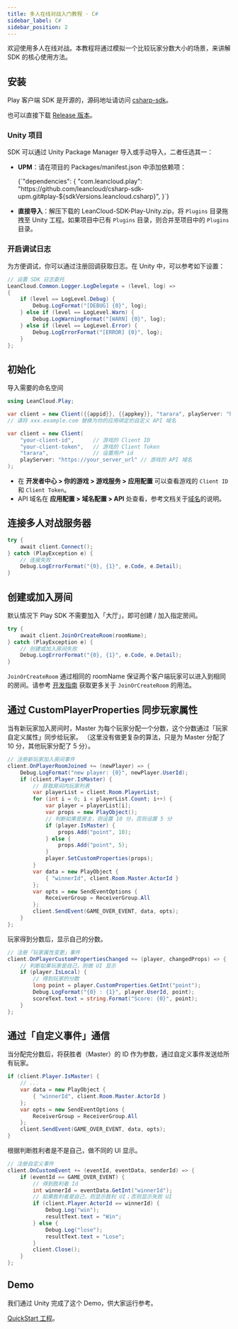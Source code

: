 ```yaml
---
title: 多人在线对战入门教程 · C#
sidebar_label: C#
sidebar_position: 2
---
```



欢迎使用多人在线对战。本教程将通过模拟一个比较玩家分数大小的场景，来讲解 SDK 的核心使用方法。

## 安装

Play 客户端 SDK 是开源的，源码地址请访问 [csharp-sdk](https://github.com/leancloud/csharp-sdk)。

也可以直接下载 [Release 版本](https://github.com/leancloud/csharp-sdk/releases)。

### Unity 项目

SDK 可以通过 Unity Package Manager 导入或手动导入，二者任选其一：

* **UPM**：请在项目的 Packages/manifest.json 中添加依赖项：

    <CodeBlock className="json">
    {`"dependencies": {
        "com.leancloud.play": "https://github.com/leancloud/csharp-sdk-upm.git#play-${sdkVersions.leancloud.csharp}",
    }`}
    </CodeBlock>

* **直接导入**：解压下载的 LeanCloud-SDK-Play-Unity.zip，将 `Plugins` 目录拖拽至 Unity 工程。如果项目中已有 `Plugins` 目录，则合并至项目中的 `Plugins` 目录。

### 开启调试日志

为方便调试，你可以通过注册回调获取日志。在 Unity 中，可以参考如下设置：

```cs
// 设置 SDK 日志委托
LeanCloud.Common.Logger.LogDelegate = (level, log) =>
{
    if (level == LogLevel.Debug) {
        Debug.LogFormat("[DEBUG] {0}", log);
    } else if (level == LogLevel.Warn) {
        Debug.LogWarningFormat("[WARN] {0}", log);
    } else if (level == LogLevel.Error) {
        Debug.LogErrorFormat("[ERROR] {0}", log);
    }
};
```

## 初始化

导入需要的命名空间

```cs
using LeanCloud.Play;
```

<Conditional brand="leancloud">

```cs
var client = new Client({{appid}}, {{appkey}}, "tarara", playServer: "https://xxx.example.com");
// 请将 xxx.example.com 替换为你的应用绑定的自定义 API 域名
```

</Conditional>

<Conditional brand="tds">

```cs
var client = new Client(
    "your-client-id",      // 游戏的 Client ID
    "your-client-token",   // 游戏的 Client Token
    "tarara",              // 设置用户 id
    playServer: "https://your_server_url" // 游戏的 API 域名
);
```

- 在 **开发者中心 > 你的游戏 > 游戏服务 > 应用配置** 可以查看游戏的 `Client ID` 和 `Client Token`。
- API 域名在 **应用配置 > 域名配置 > API** 处查看，参考文档关于[域名](/sdk/domain/guide/)的说明。

</Conditional>

## 连接多人对战服务器

```cs
try {
    await client.Connect();
} catch (PlayException e) {
    // 连接失败
    Debug.LogErrorFormat("{0}, {1}", e.Code, e.Detail);
}
```

## 创建或加入房间

默认情况下 Play SDK 不需要加入「大厅」，即可创建 / 加入指定房间。

```cs
try {
    await client.JoinOrCreateRoom(roomName);
} catch (PlayException e) {
    // 创建或加入房间失败
    Debug.LogErrorFormat("{0}, {1}", e.Code, e.Detail);
}
```

`JoinOrCreateRoom` 通过相同的 roomName 保证两个客户端玩家可以进入到相同的房间。请参考 [开发指南](/sdk/multiplayer/guide/cs/#加入或创建指定房间) 获取更多关于 `JoinOrCreateRoom` 的用法。

## 通过 CustomPlayerProperties 同步玩家属性

当有新玩家加入房间时，Master 为每个玩家分配一个分数，这个分数通过「玩家自定义属性」同步给玩家。
（这里没有做更复杂的算法，只是为 Master 分配了 10 分，其他玩家分配了 5 分）。

```cs
// 注册新玩家加入房间事件
client.OnPlayerRoomJoined += (newPlayer) => {
    Debug.LogFormat("new player: {0}", newPlayer.UserId);
    if (client.Player.IsMaster) {
        // 获取房间内玩家列表
        var playerList = client.Room.PlayerList;
        for (int i = 0; i < playerList.Count; i++) {
            var player = playerList[i];
            var props = new PlayObject();
            // 判断如果是房主，则设置 10 分，否则设置 5 分
            if (player.IsMaster) {
                props.Add("point", 10);
            } else {
                props.Add("point", 5);
            }
            player.SetCustomProperties(props);
        }
        var data = new PlayObject {
            { "winnerId", client.Room.Master.ActorId }
        };
        var opts = new SendEventOptions {
            ReceiverGroup = ReceiverGroup.All
        };
        client.SendEvent(GAME_OVER_EVENT, data, opts);
    }
};
```

玩家得到分数后，显示自己的分数。

```cs
// 注册「玩家属性变更」事件
client.OnPlayerCustomPropertiesChanged += (player, changedProps) => {
    // 判断如果玩家是自己，则做 UI 显示
    if (player.IsLocal) {
        // 得到玩家的分数
        long point = player.CustomProperties.GetInt("point");
        Debug.LogFormat("{0} : {1}", player.UserId, point);
        scoreText.text = string.Format("Score: {0}", point);
    }
};
```

## 通过「自定义事件」通信

当分配完分数后，将获胜者（Master）的 ID 作为参数，通过自定义事件发送给所有玩家。

```cs
if (client.Player.IsMaster) {
    // ...
    var data = new PlayObject {
        { "winnerId", client.Room.Master.ActorId }
    };
    var opts = new SendEventOptions {
        ReceiverGroup = ReceiverGroup.All
    };
    client.SendEvent(GAME_OVER_EVENT, data, opts);
}
```

根据判断胜利者是不是自己，做不同的 UI 显示。

```cs
// 注册自定义事件
client.OnCustomEvent += (eventId, eventData, senderId) => {
    if (eventId == GAME_OVER_EVENT) {
        // 得到胜利者 Id
        int winnerId = eventData.GetInt("winnerId");
        // 如果胜利者是自己，则显示胜利 UI；否则显示失败 UI
        if (client.Player.ActorId == winnerId) {
            Debug.Log("win");
            resultText.text = "Win";
        } else {
            Debug.Log("lose");
            resultText.text = "Lose";
        }
        client.Close();
    }
};
```

## Demo

我们通过 Unity 完成了这个 Demo，供大家运行参考。

[QuickStart 工程](https://github.com/leancloud/Play-CSharp-Quick-Start)。
